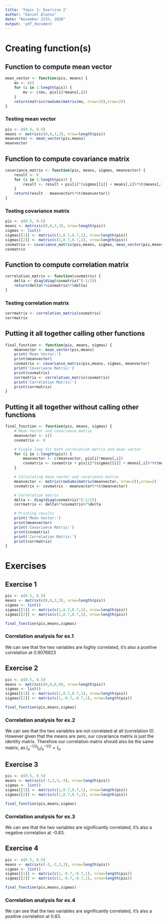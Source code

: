 ```yaml
---
title: 'Topic 1: Exercise 2'
author: "Daniel Alonso"
date: "November 21th, 2020"
output: 'pdf_document'
---
```


# Creating function(s)

## Function to compute mean vector

```r
mean_vector <- function(pis, means) {
    mv <- c()
    for (i in 1:length(pis)) {
        mv <- c(mv, pis[i]*means[,i])
    }
    return(matrix(rowSums(matrix(mv, nrow=2)),nrow=2))
}
```

### Testing mean vector

```r
pis <- c(0.5, 0.5)
means <- matrix(c(0,0,3,3), nrow=length(pis))
meanvector <- mean_vector(pis,means)
meanvector
```

## Function to compute covariance matrix

```r
covariance_matrix <- function(pis, means, sigmas, meanvector) {
    result <- 0
    for (i in 1:length(pis)) {
        result <- result + pis[i]*(sigmas[[i]] + means[,i]%*%t(means[,i]))
    }
    return(result - meanvector%*%t(meanvector))
}
```

### Testing covariance matrix

```r
pis <- c(0.5, 0.5)
means <- matrix(c(0,0,3,3), nrow=length(pis))
sigmas <- list()
sigmas[[1]] <- matrix(c(1,0.7,0.7,1), nrow=length(pis))
sigmas[[2]] <- matrix(c(1,0.7,0.7,1), nrow=length(pis))
covmatrix <- covariance_matrix(pis,means, sigmas, mean_vector(pis,means))
covmatrix
```

## Function to compute correlation matrix

```r
correlation_matrix <- function(covmatrix) {
    delta <- diag(diag(covmatrix)^(-1/2))
    return(delta%*%covmatrix%*%delta)
}
```

### Testing correlation matrix

```r
corrmatrix <- correlation_matrix(covmatrix)
corrmatrix
```

## Putting it all together calling other functions

```r
final_function <- function(pis, means, sigmas) {
    meanvector <- mean_vector(pis,means)
    print('Mean Vector:')
    print(meanvector)
    covmatrix <- covariance_matrix(pis,means, sigmas, meanvector)
    print('Covariance Matrix:')
    print(covmatrix)
    corrmatrix <- correlation_matrix(covmatrix)
    print('Correlation Matrix:')
    print(corrmatrix)
}
```

\newpage

## Putting it all together without calling other functions

```r
final_function <- function(pis, means, sigmas) {
    # Mean Vector and covariance matrix
    meanvector <- c()
    covmatrix <- 0

    # Single loop for both correlation matrix and mean vector
    for (i in 1:length(pis)) {
        meanvector <- c(meanvector, pis[i]*means[,i])
        covmatrix <- covmatrix + pis[i]*(sigmas[[i]] + means[,i]%*%t(means[,i]))
    }

    # Calculating mean vector and covariance matrix
    meanvector <- matrix(rowSums(matrix(meanvector, nrow=2)),nrow=2)
    covmatrix <- covmatrix - meanvector%*%t(meanvector)

    # Correlation matrix
    delta <- diag(diag(covmatrix)^(-1/2))
    corrmatrix <- delta%*%covmatrix%*%delta

    # Printing results
    print('Mean Vector:')
    print(meanvector)
    print('Covariance Matrix:')
    print(covmatrix)
    print('Correlation Matrix:')
    print(corrmatrix)
}
```

\newpage

# Exercises

## Exercise 1

```r
pis <- c(0.5, 0.5)
means <- matrix(c(0,0,3,3), nrow=length(pis))
sigmas <- list()
sigmas[[1]] <- matrix(c(1,0.7,0.7,1), nrow=length(pis))
sigmas[[2]] <- matrix(c(1,0.7,0.7,1), nrow=length(pis))
```

```r
final_function(pis,means,sigmas)
```

### Correlation analysis for ex.1

We can see that the two variables are highly correlated, it's also a positive correlation at 0.9076923

\newpage

## Exercise 2

```r
pis <- c(0.5, 0.5)
means <- matrix(c(0,0,0,0), nrow=length(pis))
sigmas <- list()
sigmas[[1]] <- matrix(c(1,0.7,0.7,1), nrow=length(pis))
sigmas[[2]] <- matrix(c(1,-0.7,-0.7,1), nrow=length(pis))
```

```r
final_function(pis,means,sigmas)
```

### Correlation analysis for ex.2

We can see that the two variables are not correlated at all (correlation 0). However given that the means are zero, our covariance matrix is just the identity matrix. Therefore our correlation matrix should also be the same matrix, as $I_{n}^{-1/2} I_{n} I_{n}^{-1/2} = I_{n}$.

\newpage

## Exercise 3

```r
pis <- c(0.5, 0.5)
means <- matrix(c(-3,3,3,-3), nrow=length(pis))
sigmas <- list()
sigmas[[1]] <- matrix(c(1,0.7,0.7,1), nrow=length(pis))
sigmas[[2]] <- matrix(c(1,0.7,0.7,1), nrow=length(pis))
```

```r
final_function(pis,means,sigmas)
```

### Correlation analysis for ex.3

We can see that the two variables are significantly correlated, it's also a negative correlation at -0.83.


## Exercise 4

```r
pis <- c(0.5, 0.5)
means <- matrix(c(-3,-3,3,3), nrow=length(pis))
sigmas <- list()
sigmas[[1]] <- matrix(c(1,-0.7,-0.7,1), nrow=length(pis))
sigmas[[2]] <- matrix(c(1,-0.7,-0.7,1), nrow=length(pis))
```

```r
final_function(pis,means,sigmas)
```

### Correlation analysis for ex.4

We can see that the two variables are significantly correlated, it's also a positive correlation at 0.83.
